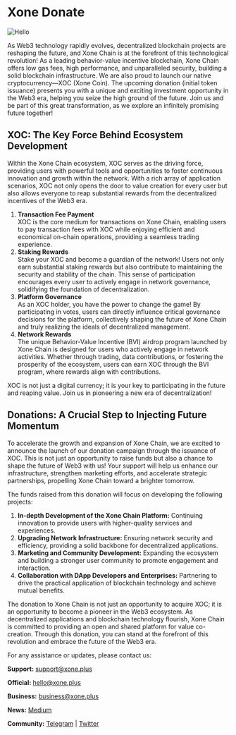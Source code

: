 
# Xone Donate

![Hello](public/images/Group.png)

As Web3 technology rapidly evolves, decentralized blockchain projects are reshaping the future, and Xone Chain is at the forefront of this technological revolution! As a leading behavior-value incentive blockchain, Xone Chain offers low gas fees, high performance, and unparalleled security, building a solid blockchain infrastructure. We are also proud to launch our native cryptocurrency—XOC (Xone Coin). The upcoming donation (initial token issuance) presents you with a unique and exciting investment opportunity in the Web3 era, helping you seize the high ground of the future. Join us and be part of this great transformation, as we explore an infinitely promising future together!

<Cards num={3}>
<Cards.Card
    title="How to donate?"
    href="/donate/guide"
  >
  </Cards.Card>
  <Cards.Card
    title="What is the purpose of the donation?"
    href="/donate#donations-a-crucial-step-to-injecting-future-momentum"
  >
  </Cards.Card>
    <Cards.Card
    title="Are there any limits to participation?"
    href="/donate/faq#4-how-to-participate-in-the-xone-chain-donation"
  >
  </Cards.Card>
</Cards>

## XOC: The Key Force Behind Ecosystem Development

Within the Xone Chain ecosystem, XOC serves as the driving force, providing users with powerful tools and opportunities to foster continuous innovation and growth within the network. With a rich array of application scenarios, XOC not only opens the door to value creation for every user but also allows everyone to reap substantial rewards from the decentralized incentives of the Web3 era.

1. **Transaction Fee Payment**\
   XOC is the core medium for transactions on Xone Chain, enabling users to pay transaction fees with XOC while enjoying efficient and economical on-chain operations, providing a seamless trading experience.
2. **Staking Rewards**\
   Stake your XOC and become a guardian of the network! Users not only earn substantial staking rewards but also contribute to maintaining the security and stability of the chain. This sense of participation encourages every user to actively engage in network governance, solidifying the foundation of decentralization.
3. **Platform Governance**\
   As an XOC holder, you have the power to change the game! By participating in votes, users can directly influence critical governance decisions for the platform, collectively shaping the future of Xone Chain and truly realizing the ideals of decentralized management.
4. **Network Rewards**\
   The unique Behavior-Value Incentive (BVI) airdrop program launched by Xone Chain is designed for users who actively engage in network activities. Whether through trading, data contributions, or fostering the prosperity of the ecosystem, users can earn XOC through the BVI program, where rewards align with contributions.

XOC is not just a digital currency; it is your key to participating in the future and reaping value. Join us in pioneering a new era of decentralization!

## Donations: A Crucial Step to Injecting Future Momentum

To accelerate the growth and expansion of Xone Chain, we are excited to announce the launch of our donation campaign through the issuance of XOC. This is not just an opportunity to raise funds but also a chance to shape the future of Web3 with us! Your support will help us enhance our infrastructure, strengthen marketing efforts, and accelerate strategic partnerships, propelling Xone Chain toward a brighter tomorrow.

The funds raised from this donation will focus on developing the following projects:

1. **In-depth Development of the Xone Chain Platform:** Continuing innovation to provide users with higher-quality services and experiences.
2. **Upgrading Network Infrastructure:** Ensuring network security and efficiency, providing a solid backbone for decentralized applications.
3. **Marketing and Community Development:** Expanding the ecosystem and building a stronger user community to promote engagement and interaction.
4. **Collaboration with DApp Developers and Enterprises:** Partnering to drive the practical application of blockchain technology and achieve mutual benefits.

The donation to Xone Chain is not just an opportunity to acquire XOC; it is an opportunity to become a pioneer in the Web3 ecosystem. As decentralized applications and blockchain technology flourish, Xone Chain is committed to providing an open and shared platform for value co-creation. Through this donation, you can stand at the forefront of this revolution and embrace the future of the Web3 era.



For any assistance or updates, please contact us:

**Support:** [support@xone.plus](mailto:support@xone.plus)

**Official:** [hello@xone.plus](mailto:hello@xone.plus)

**Business:** [business@xone.plus](mailto:business@xone.plus)

**News:** [Medium](https://medium.com/@xone\_chain)

**Community:** [Telegram](https://t.me/Xone\_Group) | [Twitter](https://x.com/xone\_chain)
